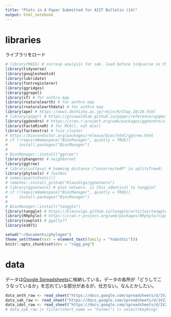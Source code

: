 ```yaml
---
title: "Plots in A Paper Submitted for AIIT Bulletin (14)"
output: html_notebook
---
```


# libraries

ライブラリをロード

```r
# library(MASS) # corresp analysis for sak. load before tidyverse so that it won't mask select from dplyr
library(tidyverse)
library(googlesheets4)
library(lubridate)
library(fontregisterer)
library(ggridges)
library(ggrepel)
library(sf) # for anthro map
library(rnaturalearth) # for anthro map
library(rnaturalearthdata) # for anthro map
library(ape) # https://www1.doshisha.ac.jp/~mjin/R/Chap_28/28.html
# library(poppr) # https://grunwaldlab.github.io/poppr/reference/upgma.html
library(ggdendro) # https://cran.r-project.org/web/packages/ggdendro/vignettes/ggdendro.html
library(FactoMineR) # for MCA(), not mca()
library(factoextra) # fviz_cluster
# https://bioconductor.org/packages/release/bioc/html/ggtree.html
# if (!requireNamespace("BiocManager", quietly = TRUE))
#     install.packages("BiocManager")
# 
# BiocManager::install("ggtree")
library(phangorn) # neighbornet
library(ggtree)
# library(cultevo) # hamming distance ("uncorrectedP" in splitsTree4)
library(phytools) # fastAnc
# names(quartzFonts())
# remotes::install_github("KlausVigo/ggnetworx")
# library(ggnetworx) # plot networx. is this identical to tanggle?
# if (!requireNamespace("BiocManager", quietly = TRUE))
#     install.packages("BiocManager")
# 
# BiocManager::install("tanggle")
library(tanggle) # https://klausvigo.github.io/tanggle/articles/tanggle_vignette.html
library(RRphylo) # https://cran.r-project.org/web/packages/RRphylo/vignettes/RRphylo.html
library(cowplot) # ggally??
library(e1071)
```

```r
setwd("~/Documents/phylogen")
theme_set(theme(text = element_text(family = "YuGothic")))
knitr::opts_chunk$set(dev = "ragg_png")
```


# data

データは[Google Spreadsheets](https://docs.google.com/spreadsheets/d/1VZzjCMs21iBTIXoHR2Ph8wqyS8jQBlS4TDAmJXYjVKI/edit?usp=sharing)に格納している。データの各所が「どうしてこうなっているか」を忘れている部分があるが、仕方ない。なんとかしたい。

```r
data_anth_raw <- read_sheet("https://docs.google.com/spreadsheets/d/1VZzjCMs21iBTIXoHR2Ph8wqyS8jQBlS4TDAmJXYjVKI/edit?usp=sharing", sheet = "anthropomorphic artefacts")
data_sak_raw <- read_sheet("https://docs.google.com/spreadsheets/d/1VZzjCMs21iBTIXoHR2Ph8wqyS8jQBlS4TDAmJXYjVKI/edit?usp=sharing", sheet = "swiss army knives")
data_idol_raw <- read_sheet("https://docs.google.com/spreadsheets/d/1VZzjCMs21iBTIXoHR2Ph8wqyS8jQBlS4TDAmJXYjVKI/edit?usp=sharing", sheet = "idol lightsticks")
# data_sak_raw |> filter(short_name == "Farmer") |> select(KeyRing)
```



